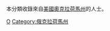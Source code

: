 {{Catnav|頁面分類|人物|各國人物|美国人|各州美国人}}

本分類收錄來自[[美國|美國]][[奧克拉荷馬州|奧克拉荷馬州]]的人士。
{{Commonscat|People of Oklahoma}}

[[Category:美国各州人物|O]]
[[Category:俄克拉荷馬州|Category:俄克拉荷馬州]]